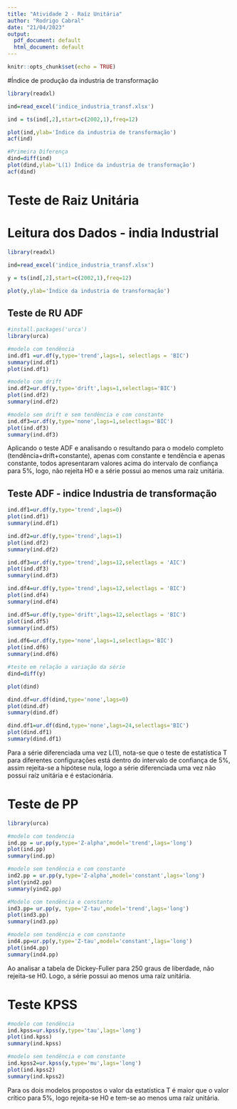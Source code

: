 ```yaml
---
title: "Atividade 2 - Raíz Unitária"
author: "Rodrigo Cabral"
date: "21/04/2023"
output:
  pdf_document: default
  html_document: default
---
```


```r
knitr::opts_chunk$set(echo = TRUE)
```

#Índice de produção da industria de transformação
```r
library(readxl)

ind=read_excel('indice_industria_transf.xlsx')

ind = ts(ind[,2],start=c(2002,1),freq=12)

plot(ind,ylab='Índice da industria de transformação')
acf(ind)

#Primeira Diferença
dind=diff(ind)
plot(dind,ylab='L(1) Índice da industria de transformação')
acf(dind)


```


# Teste de Raiz Unitária

# Leitura dos Dados - india Industrial
```r
library(readxl)

ind=read_excel('indice_industria_transf.xlsx')

y = ts(ind[,2],start=c(2002,1),freq=12)

plot(y,ylab='Índice da industria de transformação')

```


## Teste de RU ADF

```r
#install.packages('urca')
library(urca)

#modelo com tendência
ind.df1 =ur.df(y,type='trend',lags=1, selectlags = 'BIC')
summary(ind.df1)
plot(ind.df1)

#modelo com drift
ind.df2=ur.df(y,type='drift',lags=1,selectlags='BIC')
plot(ind.df2)
summary(ind.df2)

#modelo sem drift e sem tendência e com constante
ind.df3=ur.df(y,type='none',lags=1,selectlags='BIC')
plot(ind.df3)
summary(ind.df3)


```
Aplicando o teste ADF e analisando o resultando para o modelo completo (tendência+drift+constante), apenas com constante e tendência e apenas constante, todos apresentaram valores acima do intervalo de confiança para 5%, logo, não rejeita H0 e a série possui ao menos uma raíz unitária. 


## Teste ADF - indice Industria de transformação

```r
ind.df1=ur.df(y,type='trend',lags=0)
plot(ind.df1)
summary(ind.df1)

ind.df2=ur.df(y,type='trend',lags=1)
plot(ind.df2)
summary(ind.df2)

ind.df3=ur.df(y,type='trend',lags=12,selectlags = 'AIC')
plot(ind.df3)
summary(ind.df3)

ind.df4=ur.df(y,type='trend',lags=12,selectlags = 'BIC')
plot(ind.df4)
summary(ind.df4)

ind.df5=ur.df(y,type='drift',lags=12,selectlags = 'BIC')
plot(ind.df5)
summary(ind.df5)

ind.df6=ur.df(y,type='none',lags=1,selectlags='BIC')
plot(ind.df6)
summary(ind.df6)

#teste em relação a variação da série
dind=diff(y)

plot(dind)

dind.df=ur.df(dind,type='none',lags=0)
plot(dind.df)
summary(dind.df)

dind.df1=ur.df(dind,type='none',lags=24,selectlags='BIC')
plot(dind.df1)
summary(dind.df1)
```
Para a série diferenciada uma vez L(1), nota-se que o teste de estatística T para diferentes configurações está dentro do intervalo de confiança de 5%, assim rejeita-se a hipótese nula, logo a série diferenciada uma vez não possui raíz unitária e é estacionária.

# Teste de PP

```r
library(urca)

#modelo com tendencia
ind.pp = ur.pp(y,type='Z-alpha',model='trend',lags='long')
plot(ind.pp)
summary(ind.pp)

#modelo sem tendência e com constante
ind2.pp = ur.pp(y,type='Z-alpha',model='constant',lags='long')
plot(yind2.pp)
summary(yind2.pp)

#Modelo com tendência e constante
ind3.pp= ur.pp(y, type='Z-tau',model='trend',lags='long')
plot(ind3.pp)
summary(ind3.pp)

#modelo sem tendência e com constante
ind4.pp=ur.pp(y,type='Z-tau',model='constant',lags='long')
plot(ind4.pp)
summary(ind4.pp)

```

Ao analisar a tabela de Dickey-Fuller para 250 graus de liberdade, não rejeita-se H0. Logo, a série possui ao menos uma raíz unitária. 


# Teste KPSS
```r
#modelo com tendência
ind.kpss=ur.kpss(y,type='tau',lags='long')
plot(ind.kpss)
summary(ind.kpss)

#modelo sem tendência e com constante
ind.kpss2=ur.kpss(y,type='mu',lags='long')
plot(ind.kpss2)
summary(ind.kpss2)
```
Para os dois modelos propostos o valor da estatística T é maior que o valor crítico para 5%, logo rejeita-se H0 e tem-se ao menos uma raíz unitária. 








